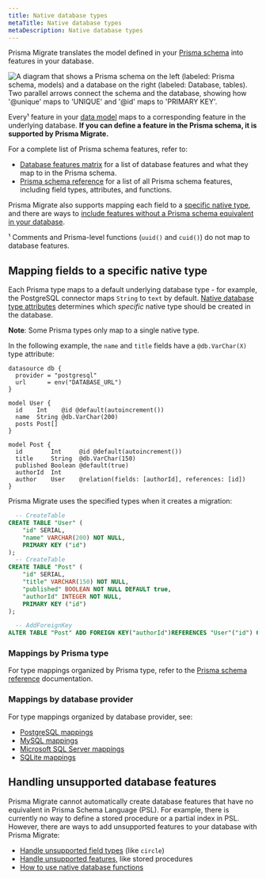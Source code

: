 ```yaml
---
title: Native database types
metaTitle: Native database types
metaDescription: Native database types
---
```


<TopBlock>

Prisma Migrate translates the model defined in your [Prisma schema](/orm/prisma-schema) into features in your database.

![A diagram that shows a Prisma schema on the left (labeled: Prisma schema, models) and a database on the right (labeled: Database, tables). Two parallel arrows connect the schema and the database, showing how '@unique' maps to 'UNIQUE' and '@id' maps to 'PRIMARY KEY'.](../200-understanding-prisma-migrate/migrate-mapping.png)

Every¹ feature in your [data model](/orm/prisma-schema/data-model/models) maps to a corresponding feature in the underlying database. **If you can define a feature in the Prisma schema, it is supported by Prisma Migrate.**

For a complete list of Prisma schema features, refer to:

- [Database features matrix](/orm/reference/database-features) for a list of database features and what they map to in the Prisma schema.
- [Prisma schema reference](/orm/reference/prisma-schema-reference) for a list of all Prisma schema features, including field types, attributes, and functions.

Prisma Migrate also supports mapping each field to a [specific native type](#mapping-fields-to-a-specific-native-type), and there are ways to [include features without a Prisma schema equivalent in your database](#handling-unsupported-database-features).

<FootNote>

¹ Comments and Prisma-level functions (`uuid()` and `cuid()`) do not map to database features.

</FootNote>

</TopBlock>

## Mapping fields to a specific native type

Each Prisma type maps to a default underlying database type - for example, the PostgreSQL connector maps `String` to `text` by default. [Native database type attributes](/orm/prisma-schema/data-model#native-types-mapping) determines which _specific_ native type should be created in the database.

<Admonition type="info">

**Note**: Some Prisma types only map to a single native type.

</Admonition>

In the following example, the `name` and `title` fields have a `@db.VarChar(X)` type attribute:

```prisma highlight=8,14;normal
datasource db {
  provider = "postgresql"
  url      = env("DATABASE_URL")
}

model User {
  id    Int    @id @default(autoincrement())
  name  String @db.VarChar(200)
  posts Post[]
}

model Post {
  id        Int     @id @default(autoincrement())
  title     String  @db.VarChar(150)
  published Boolean @default(true)
  authorId  Int
  author    User    @relation(fields: [authorId], references: [id])
}
```

Prisma Migrate uses the specified types when it creates a migration:

```sql highlight=4,10;normal
  -- CreateTable
CREATE TABLE "User" (
    "id" SERIAL,
    "name" VARCHAR(200) NOT NULL,
    PRIMARY KEY ("id")
);
  -- CreateTable
CREATE TABLE "Post" (
    "id" SERIAL,
    "title" VARCHAR(150) NOT NULL,
    "published" BOOLEAN NOT NULL DEFAULT true,
    "authorId" INTEGER NOT NULL,
    PRIMARY KEY ("id")
);

  -- AddForeignKey
ALTER TABLE "Post" ADD FOREIGN KEY("authorId")REFERENCES "User"("id") ON DELETE CASCADE ON UPDATE CASCADE;
```

### Mappings by Prisma type

For type mappings organized by Prisma type, refer to the [Prisma schema reference](/orm/reference/prisma-schema-reference#model-field-scalar-types) documentation.

### Mappings by database provider

For type mappings organized by database provider, see:

- [PostgreSQL mappings](/orm/overview/databases/postgresql#native-type-mappings)
- [MySQL mappings](/orm/overview/databases/mysql#native-type-mappings)
- [Microsoft SQL Server mappings](/orm/overview/databases/sql-server#type-mapping-between-microsoft-sql-server-to-prisma-schema)
- [SQLite mappings](/orm/overview/databases/sqlite#data-model-mapping)

## Handling unsupported database features

Prisma Migrate cannot automatically create database features that have no equivalent in Prisma Schema Language (PSL). For example, there is currently no way to define a stored procedure or a partial index in PSL. However, there are ways to add unsupported features to your database with Prisma Migrate:

- [Handle unsupported field types](/orm/prisma-schema/features-without-psl-equivalent#unsupported-field-types) (like `circle`)
- [Handle unsupported features](/orm/prisma-schema/features-without-psl-equivalent#unsupported-database-features), like stored procedures
- [How to use native database functions](/orm/prisma-schema/features-without-psl-equivalent#native-database-functions)
